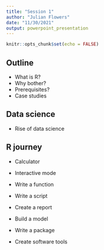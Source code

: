 ```yaml
---
title: "Session 1"
author: "Julian Flowers"
date: "11/30/2021"
output: powerpoint_presentation
---
```


```r
knitr::opts_chunk$set(echo = FALSE)
```

## Outline

-   What is R?
-   Why bother?
-   Prerequisites?
-   Case studies

## Data science

-   Rise of data science

## R journey

-   Calculator

-   Interactive mode

-   Write a function

-   Write a script

-   Create a report

-   Build a model

-   Write a package

-   Create software tools
